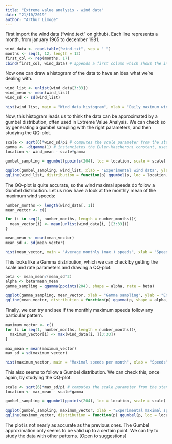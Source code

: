 ---
title: "Extreme value analysis - wind data"
date: "21/10/2019"
author: "Arthur Limoge"
---

First import the wind data ("wind.text" on github).
Each line represents a month, from january 1965 to december 1981.

```{r}
wind_data <- read.table("wind.txt", sep = " ")
months <- seq(1, 12, length = 12)
first_col <- rep(months, 17)
cbind(first_col, wind_data) # appends a first column which shows the index of the month
```

Now one can draw a histogram of the data to have an idea what we're dealing with.

```{r}
wind_list <- unlist(wind_data[3:33])
wind_mean <- mean(wind_list)
wind_sd <- sd(wind_list)

hist(wind_list, main = "Wind data histogram", xlab = "Daily maximum wind speeds")
```

Now, this histogram leads us to think the data can be approximated by a gumbel distribution, often used in Extreme Value Analysis. We can check so by generating a gumbel sampling with the right parameters, and then studying the QQ-plot.

```{r}
scale <- sqrt(6)*wind_sd/pi # computes the scale parameter from the standard deviation
gamma <- -digamma(1) # instanciates the Euler-Mascheroni constant, used to compute the location
location <- wind_mean - scale*gamma

gumbel_sampling = qgumbel(ppoints(204), loc = location, scale = scale)

qqplot(gumbel_sampling, wind_list, xlab = "Experimental wind data", ylab = "Gumbel sample")
qqline(wind_list, distribution = function(p) qgumbel(p, loc = location, scale = scale), col = "red")
```

The QQ-plot is quite accurate, so the wind maximal speeds do follow a Gumbel distribution.
Let us now have a look at the monthly mean of the maximum wind speeds:

```{r}

number_months <- length(wind_data[, 1])
mean_vector <- c()

for (i in seq(1, number_months, length = number_months)){
  mean_vector[i] <- mean(unlist(wind_data[i, ][3:33]))
}

mean_mean <- mean(mean_vector)
mean_sd <- sd(mean_vector)

hist(mean_vector, main = "Average monthly (max.) speeds", xlab = "Speeds")


```

This looks like a Gamma distribution, which we can check by getting the scale and rate parameters and drawing a QQ-plot.

```{r}

beta <- mean_mean/(mean_sd^2)
alpha <- beta*mean_mean
gamma_sampling = qgamma(ppoints(204), shape = alpha, rate = beta)

qqplot(gamma_sampling, mean_vector, xlab = "Gamma sampling", ylab = "Experimental sample")
qqline(mean_vector, distribution = function(p) qgamma(p, shape = alpha, rate = beta), col = "red")

```

Finally, we can try and see if the monthly maximum speeds follow any particular pattern. 

```{r}

maximum_vector <- c()
for (i in seq(1, number_months, length = number_months)){
  maximum_vector[i] <- max(wind_data[i, ][3:33])
}

max_mean = mean(maximum_vector)
max_sd = sd(maximum_vector)

hist(maximum_vector, main = "Maximal speeds per month", xlab = "Speeds")

```

This also seems to follow a Gumbel distribution. We can check this, once again, by studying the QQ-plot.

```{r}

scale <- sqrt(6)*max_sd/pi # computes the scale parameter from the standard deviation
location <- max_mean - scale*gamma

gumbel_sampling = qgumbel(ppoints(204), loc = location, scale = scale)

qqplot(gumbel_sampling, maximum_vector, xlab = "Experimental maximal speeds", ylab = "Gumbel sample")
qqline(maximum_vector, distribution = function(p) qgumbel(p, loc = location, scale = scale), col = "red")

```

The plot is not nearly as accurate as the previous ones. The Gumbel approximation only seems to be valid up to a certain point. We can try to study the data with other patterns. [Open to suggestions]
